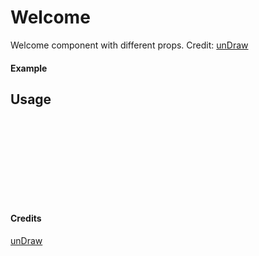 
<Meta of={Welcome} title="unDraw/Welcome" />

# Welcome

Welcome component with different props.
Credit: [unDraw](https://undraw.co/illustrations)

#### Example

<Canvas of={Welcome.Primary} />

## Usage

```ts
import { Welcome } from "yadl-ui";

const Example = () => {
  return (
      <Welcome />
  );
};

export default Example;
```

#### Credits
[unDraw](https://undraw.co/illustrations)
